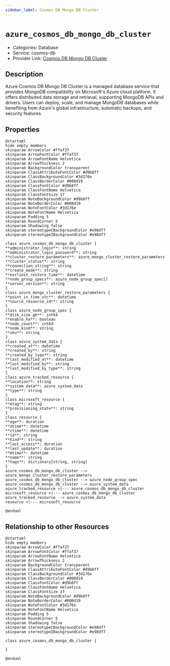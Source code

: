 ```yaml
---
sidebar_label: Cosmos DB Mongo DB Cluster
---
```


# `azure_cosmos_db_mongo_db_cluster`

- Categories: Database
- Service: cosmos-db
- Provider Link: [Cosmos DB Mongo DB Cluster](https://learn.microsoft.com/en-us/azure/cosmos-db/mongodb/)

## Description
Azure Cosmos DB Mongo DB Cluster is a managed database service that provides MongoDB compatibility on Microsoft's Azure cloud platform. It offers distributed data storage and retrieval, supporting MongoDB APIs and drivers. Users can deploy, scale, and manage MongoDB databases while benefiting from Azure's global infrastructure, automatic backups, and security features.

## Properties
<ZoomPanPinch>

```kroki imgType="plantuml" imgAlt="Diagram of Cosmos DB Mongo DB Cluster data model"
@startuml
hide empty members
skinparam ArrowColor #ffaf37
skinparam ArrowFontColor #ffaf37
skinparam ArrowFontName Helvetica
skinparam ArrowThickness 2
skinparam BackgroundColor transparent
skinparam ClassAttributeFontColor #d9b8ff
skinparam ClassBackgroundColor #3d176e
skinparam ClassBorderColor #000d19
skinparam ClassFontColor #d9b8ff
skinparam ClassFontName Helvetica
skinparam ClassFontSize 17
skinparam NoteBackgroundColor #d9b8ff
skinparam NoteBorderColor #000d19
skinparam NoteFontColor #3d176e
skinparam NoteFontName Helvetica
skinparam Padding 5
skinparam RoundCorner 5
skinparam Shadowing false
skinparam stereotypeCBackgroundColor #e98df7
skinparam stereotypeIBackgroundColor #e98df7

class azure_cosmos_db_mongo_db_cluster {
**administrator_login**: string
**administrator_login_password**: string
**cluster_restore_parameters**: azure_mongo_cluster_restore_parameters
**cluster_status**: string
**connection_string**: string
**create_mode**: string
**earliest_restore_time**: datetime
**node_group_specs**: azure_node_group_spec[]
**server_version**: string
}
class azure_mongo_cluster_restore_parameters {
**point_in_time_utc**: datetime
**source_resource_id**: string
}
class azure_node_group_spec {
**disk_size_gb**: int64
**enable_ha**: boolean
**node_count**: int64
**node_kind**: string
**sku**: string
}
class azure_system_data {
**created_at**: datetime
**created_by**: string
**created_by_type**: string
**last_modified_at**: datetime
**last_modified_by**: string
**last_modified_by_type**: string
}
class azure_tracked_resource {
**location**: string
**system_data**: azure_system_data
**type**: string
}
class microsoft_resource {
**etag**: string
**provisioning_state**: string
}
class resource {
**age**: duration
**atime**: datetime
**ctime**: datetime
**id**: string
**kind**: string
**last_access**: duration
**last_update**: duration
**mtime**: datetime
**name**: string
**tags**: dictionary[string, string]
}
azure_cosmos_db_mongo_db_cluster --> azure_mongo_cluster_restore_parameters
azure_cosmos_db_mongo_db_cluster --> azure_node_group_spec
azure_cosmos_db_mongo_db_cluster --> azure_system_data
azure_tracked_resource <|--- azure_cosmos_db_mongo_db_cluster
microsoft_resource <|--- azure_cosmos_db_mongo_db_cluster
azure_tracked_resource --> azure_system_data
resource <|--- microsoft_resource

@enduml
```

</ZoomPanPinch>


## Relationship to other Resources
<ZoomPanPinch>

```kroki imgType="plantuml" imgAlt="Diagram of Cosmos DB Mongo DB Cluster resource relationships"
@startuml
hide empty members
skinparam ArrowColor #ffaf37
skinparam ArrowFontColor #ffaf37
skinparam ArrowFontName Helvetica
skinparam ArrowThickness 2
skinparam BackgroundColor transparent
skinparam ClassAttributeFontColor #d9b8ff
skinparam ClassBackgroundColor #3d176e
skinparam ClassBorderColor #000d19
skinparam ClassFontColor #d9b8ff
skinparam ClassFontName Helvetica
skinparam ClassFontSize 17
skinparam NoteBackgroundColor #d9b8ff
skinparam NoteBorderColor #000d19
skinparam NoteFontColor #3d176e
skinparam NoteFontName Helvetica
skinparam Padding 5
skinparam RoundCorner 5
skinparam Shadowing false
skinparam stereotypeCBackgroundColor #e98df7
skinparam stereotypeIBackgroundColor #e98df7

class azure_cosmos_db_mongo_db_cluster {

}

@enduml
```

</ZoomPanPinch>




